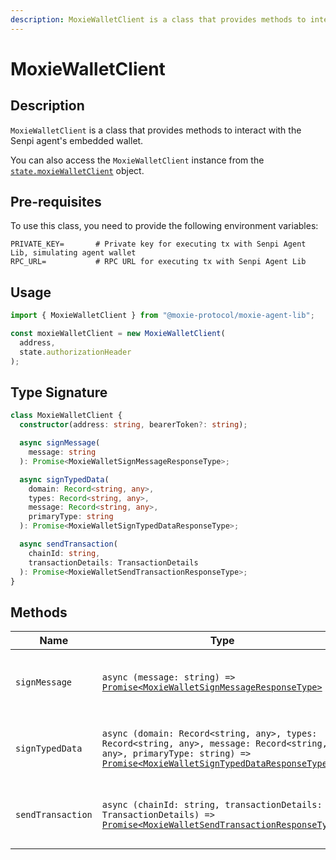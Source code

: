 ```yaml
---
description: MoxieWalletClient is a class that provides methods to interact with the Senpi agent's embedded wallet.
---
```


# MoxieWalletClient

## Description

`MoxieWalletClient` is a class that provides methods to interact with the Senpi agent's embedded wallet.

You can also access the `MoxieWalletClient` instance from the [`state.moxieWalletClient`](../../moxie-client/moxeiWalletClient.mdx) object.

## Pre-requisites

To use this class, you need to provide the following environment variables:

```
PRIVATE_KEY=       # Private key for executing tx with Senpi Agent Lib, simulating agent wallet
RPC_URL=           # RPC URL for executing tx with Senpi Agent Lib
```

## Usage

```ts
import { MoxieWalletClient } from "@moxie-protocol/moxie-agent-lib";

const moxieWalletClient = new MoxieWalletClient(
  address,
  state.authorizationHeader
);
```

## Type Signature

```ts
class MoxieWalletClient {
  constructor(address: string, bearerToken?: string);

  async signMessage(
    message: string
  ): Promise<MoxieWalletSignMessageResponseType>;

  async signTypedData(
    domain: Record<string, any>,
    types: Record<string, any>,
    message: Record<string, any>,
    primaryType: string
  ): Promise<MoxieWalletSignTypedDataResponseType>;

  async sendTransaction(
    chainId: string,
    transactionDetails: TransactionDetails
  ): Promise<MoxieWalletSendTransactionResponseType>;
}
```

## Methods

| Name              | Type                                                                                                                                                                                                                                            | Description                                |
| ----------------- | ----------------------------------------------------------------------------------------------------------------------------------------------------------------------------------------------------------------------------------------------- | ------------------------------------------ |
| `signMessage`     | `async (message: string) =>` [`Promise<MoxieWalletSignMessageResponseType>`](../../moxie-agent-lib/types/moxiewalletsignmessageresponsetype.mdx)                                                                                                | Sign a message with the agent's wallet     |
| `signTypedData`   | `async (domain: Record<string, any>, types: Record<string, any>, message: Record<string, any>, primaryType: string) =>` [`Promise<MoxieWalletSignTypedDataResponseType>`](../../moxie-agent-lib/types/moxiewalletsigntypeddataresponsetype.mdx) | Sign a typed data with the agent's wallet  |
| `sendTransaction` | `async (chainId: string, transactionDetails: TransactionDetails) =>` [`Promise<MoxieWalletSendTransactionResponseType>`](../../moxie-agent-lib/types/moxiewalletsendtransactionresponsetype.mdx)                                                | Send a transaction with the agent's wallet |
